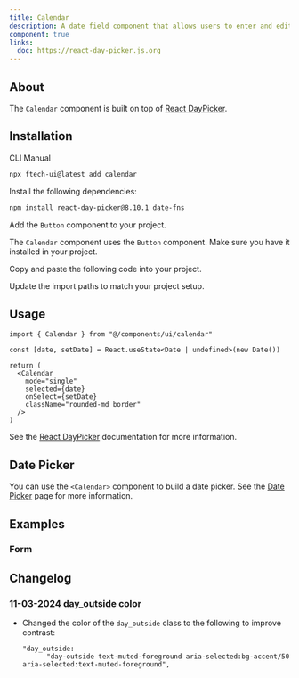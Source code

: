```yaml
---
title: Calendar
description: A date field component that allows users to enter and edit date.
component: true
links:
  doc: https://react-day-picker.js.org
---
```


<ComponentPreview
  name="calendar-demo"
  title="Calendar"
  description="A calendar showing the current date."
/>

## About

The `Calendar` component is built on top of [React DayPicker](https://react-day-picker.js.org).

## Installation

<CodeTabs>

<TabsList>
  <TabsTrigger value="cli">CLI</TabsTrigger>
  <TabsTrigger value="manual">Manual</TabsTrigger>
</TabsList>
<TabsContent value="cli">

```bash
npx ftech-ui@latest add calendar
```

</TabsContent>

<TabsContent value="manual">

<Steps>

<Step>Install the following dependencies:</Step>

```bash
npm install react-day-picker@8.10.1 date-fns
```

<Step>Add the `Button` component to your project.</Step>

The `Calendar` component uses the `Button` component. Make sure you have it installed in your project.

<Step>Copy and paste the following code into your project.</Step>

<ComponentSource name="calendar" />

<Step>Update the import paths to match your project setup.</Step>

</Steps>

</TabsContent>

</CodeTabs>

## Usage

```tsx
import { Calendar } from "@/components/ui/calendar"
```

```tsx
const [date, setDate] = React.useState<Date | undefined>(new Date())

return (
  <Calendar
    mode="single"
    selected={date}
    onSelect={setDate}
    className="rounded-md border"
  />
)
```

See the [React DayPicker](https://react-day-picker.js.org) documentation for more information.

## Date Picker

You can use the `<Calendar>` component to build a date picker. See the [Date Picker](/docs/components/date-picker) page for more information.

## Examples

### Form

<ComponentPreview name="calendar-form" />

## Changelog

### 11-03-2024 day_outside color

- Changed the color of the `day_outside` class to the following to improve contrast:

  ```tsx showLineNumbers title="calendar.tsx"
  "day_outside:
        "day-outside text-muted-foreground aria-selected:bg-accent/50 aria-selected:text-muted-foreground",
  ```
